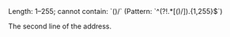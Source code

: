 <ParamField body="AddressLine2" type="string">
Length: 1–255; cannot contain: `()/` (Pattern: `^(?!.*[()/]).{1,255}$`)

The second line of the address.
</ParamField>